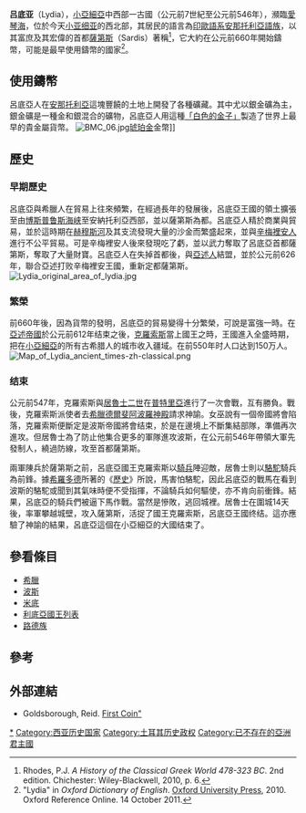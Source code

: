 {{refimprove|time=2018-02-18T07:58:47+00:00}}
{{noteTA
|T=zh-hans:吕底亚;zh-hant:利底亞;
|1=zh-hans:吕底亚;zh-hant:利底亞;
}}

'''吕底亚'''（Lydia），[[小亞細亞|小亞細亞]]中西部一古國（公元前7世紀至公元前546年），瀕臨[[愛琴海|愛琴海]]，位於今天[[小亚细亚|小亚细亚]]的西北部，其居民的語言為[[印歐語系|印歐語系]][[安那托利亞語族|安那托利亞語族]]，以其富庶及其宏偉的首都[[薩第斯|薩第斯]]（Sardis）著稱<ref name="rhodes">Rhodes, P.J. ''A History of the Classical Greek World 478-323 BC''. 2nd edition. Chichester: Wiley-Blackwell, 2010, p. 6.</ref>，它大約在公元前660年開始鑄幣，可能是最早使用鑄幣的國家<ref>"Lydia" in ''Oxford Dictionary of English''. [[Oxford_University_Press|Oxford University Press]], 2010. Oxford Reference Online. 14 October 2011.</ref>。

== 使用鑄幣 ==
呂底亞人在[[安那托利亞|安那托利亞]]這塊豐饒的土地上開發了各種礦藏。其中尤以銀金礦為主，銀金礦是一種金和銀混合的礦物，呂底亞人用這種[[電金|「白色的金子」]]製造了世界上最早的貴金屬貨幣。
[[File:BMC_06.jpg|thumb]][[電金|琥珀金]]金幣]]

== 歷史 ==

=== 早期歷史 ===
呂底亞與希臘人在貿易上往來頻繁，在經過長年的發展後，呂底亞王國的領土擴張至由[[博斯普鲁斯海峡|博斯普鲁斯海峡]]至安納托利亞西部，並以薩第斯為都。呂底亞人精於商業與貿易，並於這時期在[[赫穆斯河|赫穆斯河]]及其支流發現大量的沙金而繁盛起來，並與[[辛梅里安人|辛梅裡安人]]進行不公平貿易。可是辛梅裡安人後來發現吃了虧，並以武力奪取了呂底亞首都薩第斯，奪取了大量財寶。呂底亞人在失掉首都後，與[[亞述|亞述人]]結盟，並於公元前626年，聯合亞述打败辛梅裡安王國，重新定都薩第斯。
[[File:Lydia_original_area_of_lydia.jpg|left]]

=== 繁榮 ===
前660年後，因為貨幣的發明，呂底亞的貿易變得十分繁榮，可說是富強一時。在[[亞述帝國|亞述帝國]]於公元前612年结束之後，[[克羅索斯|克羅索斯]]當上國王之時，王國進入全盛時期，把在[[小亞細亞|小亞細亞]]的所有古希腊人的城市收入疆域。在前550年时人口达到150万人。
[[File:Map_of_Lydia_ancient_times-zh-classical.png|thumb]]

=== 结束 ===
公元前547年，克羅索斯與[[居魯士二世|居魯士二世]]在[[普特里亞|普特里亞]]進行了一次會戰，互有勝負。戰後，克羅索斯派使者去[[希臘|希臘]][[德爾斐|德爾斐]][[德尔斐#泛希腊圣地的组成和结构|阿波羅神殿]]請求神諭。女巫說有一個帝國將會陷落，克羅索斯便斷定是波斯帝國將會结束，於是在邊境上不斷集結部隊，準備再次進攻。但居魯士為了防止他集合更多的軍隊進攻波斯，在公元前546年帶領大軍先發制人，繞過防線，攻至首都薩第斯。

兩軍陳兵於薩第斯之前，呂底亞國王克羅索斯以[[騎兵|騎兵]]陣迎敵，居魯士則以[[駱駝|駱駝]]騎兵為前鋒。據[[希羅多德|希羅多德]]所著的《[[歷史|歷史]]》所說，馬害怕駱駝，因此呂底亞的戰馬在看到波斯的駱駝或聞到其氣味時便不受指揮，不論騎兵如何驅使，亦不肯向前衝鋒。結果，呂底亞的騎兵們被逼下馬作戰。當然是慘敗，逃回城裡。居魯士在圍城14天後，率軍攀越城壁，攻入薩第斯，活捉了國王克羅索斯，呂底亞王國终结。這亦應驗了神諭的結果，呂底亞這個在小亞細亞的大國结束了。

== 參看條目 ==
* [[希臘|希臘]]
* [[波斯|波斯]]
* [[米底|米底]]
* [[利底亞國王列表|利底亞國王列表]]
* [[路德族|路德族]]

== 參考 ==
{{reflist}}

== 外部連結 ==
* Goldsborough, Reid. [http://rg.ancients.info/lion/article.html"World's First Coin"]{{Wayback|url=http://rg.ancients.info/lion/article.html |date=20131117011653 }} {{en}}

{{Commons category|Maps of Lydia}}
{{Ancient kingdoms in Anatolia}}
{{历史上的安纳托利亚地区}}

[[Category:利底亞|*]]
[[Category:西亚历史国家|Category:西亚历史国家]]
[[Category:土耳其历史政权|Category:土耳其历史政权]]
[[Category:已不存在的亞洲君主國|Category:已不存在的亞洲君主國]]